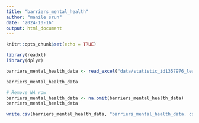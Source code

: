 ```yaml
---
title: "barriers_mental_health"
author: "manile srun"
date: "2024-10-16"
output: html_document
---
```


```r
knitr::opts_chunk$set(echo = TRUE)
```

```r
library(readxl)
library(dplyr)
```


```r

barriers_mental_health_data <- read_excel("data/statistic_id1357976_leading-barriers-for-young-people-to-accessing-mental-health-support-australia-2022.xlsx", sheet=2, skip = 3)

barriers_mental_health_data
```

```r
# Remove NA row
barriers_mental_health_data <- na.omit(barriers_mental_health_data)
barriers_mental_health_data

write.csv(barriers_mental_health_data, "barriers_mental_health_data. csv", row.names = FALSE)

```